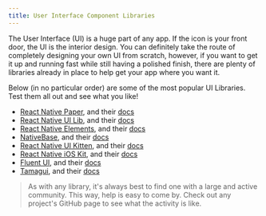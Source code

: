 ```yaml
---
title: User Interface Component Libraries
---
```


The User Interface (UI) is a huge part of any app. If the icon is your front door, the UI is the interior design. You can definitely take the route of completely designing your own UI from scratch, however, if you want to get it up and running fast while still having a polished finish, there are plenty of libraries already in place to help get your app where you want it.

Below (in no particular order) are some of the most popular UI Libraries. Test them all out and see what you like!

- [React Native Paper](https://github.com/callstack/react-native-paper), and their [docs](https://callstack.github.io/react-native-paper/index.html)
- [React Native UI Lib](https://github.com/wix/react-native-ui-lib), and their [docs](https://wix.github.io/react-native-ui-lib/)
- [React Native Elements](https://reactnativeelements.com/), and their [docs](https://reactnativeelements.com/docs)
- [NativeBase](https://nativebase.io/), and their [docs](https://docs.nativebase.io/)
- [React Native UI Kitten](https://github.com/akveo/react-native-ui-kitten), and their [docs](https://akveo.github.io/react-native-ui-kitten/docs/getting-started/what-is-ui-kitten#what-is-ui-kitten)
- [React Native iOS Kit](https://github.com/callstack/react-native-ios-kit), and their [docs](https://callstack.github.io/react-native-ios-kit/docs/installation)
- [Fluent UI](https://github.com/microsoft/fluentui-react-native), and their [docs](https://developer.microsoft.com/en-us/fluentui#/get-started)
- [Tamagui](https://tamagui.dev), and their [docs](https://tamagui.dev/docs/intro/installation)

> As with any library, it's always best to find one with a large and active community. This way, help is easy to come by. Check out any project's GitHub page to see what the activity is like.

